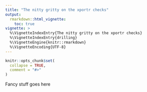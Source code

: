 ```yaml
---
title: "The nitty gritty on the xportr checks"
output: 
  rmarkdown::html_vignette:
    toc: true
vignette: >
  %\VignetteIndexEntry{The nitty gritty on the xportr checks}
  %\VignetteIndexEntry{drilling}
  %\VignetteEngine{knitr::rmarkdown}
  %\VignetteEncoding{UTF-8}
---
```


```r
knitr::opts_chunk$set(
  collapse = TRUE,
  comment = "#>"
)
```


Fancy stuff goes here